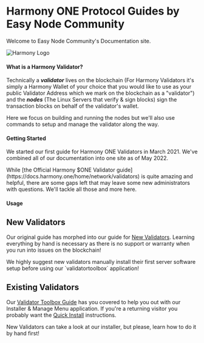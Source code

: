 
# Harmony ONE Protocol Guides by Easy Node Community
Welcome to Easy Node Community's Documentation site.

![Harmony Logo](/harmony_logo_white.png)

#### What is a Harmony Validator?
Technically a _**validator**_ lives on the blockchain \(For Harmony Validators it's simply a Harmony Wallet of your choice that you would like to use as your public Validator Address which we mark on the blockchain as a "validator"\) and the _**nodes**_ \(The Linux Servers that verify & sign blocks\) sign the transaction blocks on behalf of the validator's wallet.

<Callout emoji="ℹ️">
Here we focus on building and running the nodes but we'll also use commands to setup and manage the validator along the way.
</Callout>

#### Getting Started
We started our first guide for Harmony ONE Validators in March 2021. We've combined all of our documentation into one site as of May 2022.

<Callout type="warning" emoji="⚠️">
While [the Official Harmony $ONE Validator guide](https://docs.harmony.one/home/network/validators) is quite amazing and helpful, there are some gaps left that may leave some new administrators with questions. We'll tackle all those and more here.
</Callout>

#### Usage
## New Validators
Our original guide has morphed into our guide for [New Validators](/companion). Learning everything by hand is necessary as there is no support or warranty when you run into issues on the blockchain!

<Callout type="error" emoji="️🚫">
    We highly suggest new validators manually install their first server software setup before using our `validatortoolbox` application!
</Callout>

## Existing Validators
Our [Validator Toolbox Guide](/toolbox) has you covered to help you out with our Installer & Manage Menu application. If you're a returning visitor you probably want the [Quick Install](/toolbox/quick-install) instructions.

<Callout type="error" emoji="️🚫">
    New Validators can take a look at our installer, but please, learn how to do it by hand first!
</Callout>